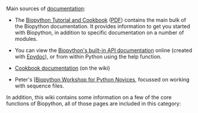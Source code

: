 Main sources of [[documentation]]:

* The [http://biopython.org/DIST/docs/tutorial/Tutorial.html Biopython Tutorial and Cookbook] ([http://biopython.org/DIST/docs/tutorial/Tutorial.pdf PDF]) contains the main bulk of the Biopython documentation. It provides information to get you started with Biopython, in addition to specific documentation on a number of modules. 

* You can view the [http://biopython.org/DIST/docs/api Biopython's built-in API documentation] online (created with [http://epydoc.sourceforge.net/ Epydoc]), or from within Python using the help function.

* [[Category%3ACookbook|Cookbook documentation]] (on the wiki)

* Peter's [[https://github.com/peterjc/biopython_workshop Biopython Workshop for Python Novices], focussed on working with sequence files.

In addition, this wiki contains some information on a few of the core functions of Biopython, all of those pages are included in this category: